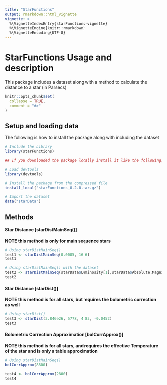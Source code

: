 ---
title: "StarFunctions"
output: rmarkdown::html_vignette
vignette: >
  %\VignetteIndexEntry{starFunctions-vignette}
  %\VignetteEngine{knitr::rmarkdown}
  %\VignetteEncoding{UTF-8}
---
# StarFunctions Usage and description
This package includes a dataset along with a method to calculate the distance to a star (in Parsecs) 

```{r, include = FALSE}
knitr::opts_chunk$set(
  collapse = TRUE,
  comment = "#>"
)
```


## Setup and loading data
The following is how to install the package along with including the dataset

```{r setup}
# Include the Library
library(starFunctions)

## If you downloaded the package locally install it like the following, making sure the .tar.gz file is in your directory: ##

# Load devtools
library(devtools)

# Install the package from the compressed file
install_local("starFunctions_0.2.0.tar.gz")

# Import the dataset
data("starData")
```


## Methods
#### Star Distance [starDistMainSeq()]
**NOTE this method is only for main sequence stars**

```{r}
# Using starDistMainSeq() 
test1 <- starDistMainSeq(0.0005, 16.6)
test1

# Using starDistMainSeq() with the dataset
test2 <- starDistMainSeq(starData$Luminosity[1],starData$Absolute.Magnitude[1])
test2
```

#### Star Distance [starDist()]
**NOTE this method is for all stars, but requires the bolometric correction as well**

```{r}
# Using starDist() 
test3 <- starDist(3.846e26, 5778, 4.83, -0.0452)
test3

```

#### Bolometric Correction Approximation [bolCorrApprox()]
**NOTE this method is for all stars, and requires the effective Temperature of the star and is only a table approximation**

```{r}
# Using starDistMainSeq() 
bolCorrApprox(8800)

test4 <- bolCorrApprox(2800)
test4

```

